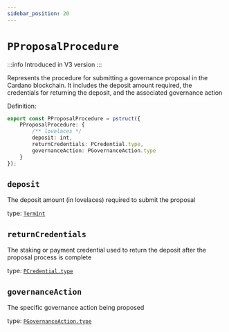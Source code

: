 ```yaml
---
sidebar_position: 20
---
```


# `PProposalProcedure`

:::info
Introduced in V3 version
:::

Represents the procedure for submitting a governance proposal in the Cardano blockchain. It includes the deposit amount required, the credentials for returning the deposit, and the associated governance action

Definition:

```ts
export const PProposalProcedure = pstruct({
    PProposalProcedure: {
        /** lovelaces */
        deposit: int,
        returnCredentials: PCredential.type,
        governanceAction: PGovernanceAction.type
    }
});
```

## `deposit`

The deposit amount (in lovelaces) required to submit the proposal

type: [`TermInt`](../../../../stdlib/TermInt)

## `returnCredentials`

The staking or payment credential used to return the deposit after the proposal process is complete

type: [`PCredential.type`](../../V1/Address/PCredential)

## `governanceAction`

The specific governance action being proposed

type: [`PGovernanceAction.type`](./PGovernanceAction)